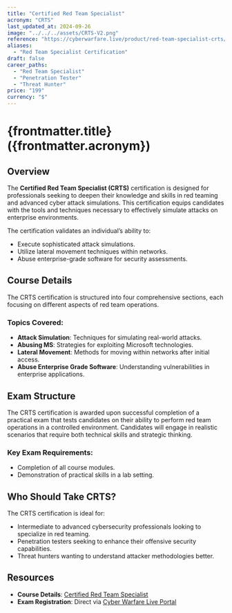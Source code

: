 ```yaml
---
title: "Certified Red Team Specialist"
acronym: "CRTS"
last_updated_at: 2024-09-26
image: "../../../assets/CRTS-V2.png"
reference: "https://cyberwarfare.live/product/red-team-specialist-crts/"
aliases:
  - "Red Team Specialist Certification"
draft: false
career_paths:
  - "Red Team Specialist"
  - "Penetration Tester"
  - "Threat Hunter"
price: "199"
currency: "$"
---
```


# {frontmatter.title} ({frontmatter.acronym})

## Overview

The **Certified Red Team Specialist (CRTS)** certification is designed for professionals seeking to deepen their
knowledge and skills in red teaming and advanced cyber attack simulations. This certification equips candidates with the
tools and techniques necessary to effectively simulate attacks on enterprise environments.

The certification validates an individual’s ability to:

- Execute sophisticated attack simulations.
- Utilize lateral movement techniques within networks.
- Abuse enterprise-grade software for security assessments.

## Course Details

The CRTS certification is structured into four comprehensive sections, each focusing on different aspects of red team
operations.

### Topics Covered:

- **Attack Simulation**: Techniques for simulating real-world attacks.
- **Abusing MS**: Strategies for exploiting Microsoft technologies.
- **Lateral Movement**: Methods for moving within networks after initial access.
- **Abuse Enterprise Grade Software**: Understanding vulnerabilities in enterprise applications.

## Exam Structure

The CRTS certification is awarded upon successful completion of a practical exam that tests candidates on their ability
to perform red team operations in a controlled environment. Candidates will engage in realistic scenarios that require
both technical skills and strategic thinking.

### Key Exam Requirements:

- Completion of all course modules.
- Demonstration of practical skills in a lab setting.

## Who Should Take CRTS?

The CRTS certification is ideal for:

- Intermediate to advanced cybersecurity professionals looking to specialize in red teaming.
- Penetration testers seeking to enhance their offensive security capabilities.
- Threat hunters wanting to understand attacker methodologies better.

## Resources

- **Course Details**: [Certified Red Team Specialist](https://cyberwarfare.live/product/red-team-specialist-crts/)
- **Exam Registration**: Direct via [Cyber Warfare Live Portal](https://cyberwarfare.live/)